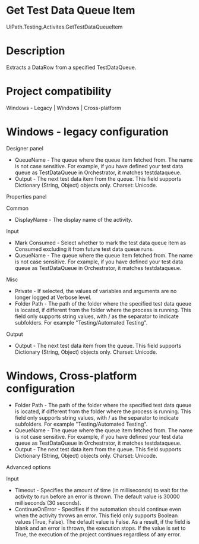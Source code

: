 ﻿# Get Test Data Queue Item

UiPath.Testing.Activites.GetTestDataQueueItem

# Description

Extracts a DataRow from a specified TestDataQueue.

# Project compatibility

Windows - Legacy | Windows | Cross-platform

# Windows - legacy configuration

Designer panel

* QueueName - The queue where the queue item fetched from. The name is not case sensitive. For example, if you have defined your test data queue as TestDataQueue in Orchestrator, it matches testdataqueue.
* Output - The next test data item from the queue. This field supports Dictionary (String, Object) objects only. Charset: Unicode.

Properties panel

Common

* DisplayName - The display name of the activity.

Input

* Mark Consumed - Select whether to mark the test data queue item as Consumed excluding it from future test data queue runs.
* QueueName - The queue where the queue item fetched from. The name is not case sensitive. For example, if you have defined your test data queue as TestDataQueue in Orchestrator, it matches testdataqueue.

Misc

* Private - If selected, the values of variables and arguments are no longer logged at Verbose level.
* Folder Path - The path of the folder where the specified test data queue is located, if different from the folder where the process is running. This field only supports string values, with / as the separator to indicate subfolders. For example "Testing/Automated Testing".

Output

* Output - The next test data item from the queue. This field supports Dictionary (String, Object) objects only. Charset: Unicode.

# Windows, Cross-platform configuration

* Folder Path - The path of the folder where the specified test data queue is located, if different from the folder where the process is running. This field only supports string values, with / as the separator to indicate subfolders. For example "Testing/Automated Testing".
* QueueName - The queue where the queue item fetched from. The name is not case sensitive. For example, if you have defined your test data queue as TestDataQueue in Orchestrator, it matches testdataqueue.
* Output - The next test data item from the queue. This field supports Dictionary (String, Object) objects only. Charset: Unicode.

Advanced options

Input

* Timeout - Specifies the amount of time (in milliseconds) to wait for the activity to run before an error is thrown. The default value is 30000 milliseconds (30 seconds).
* ContinueOnError - Specifies if the automation should continue even when the activity throws an error. This field only supports Boolean values (True, False). The default value is False. As a result, if the field is blank and an error is thrown, the execution stops. If the value is set to True, the execution of the project continues regardless of any error.
